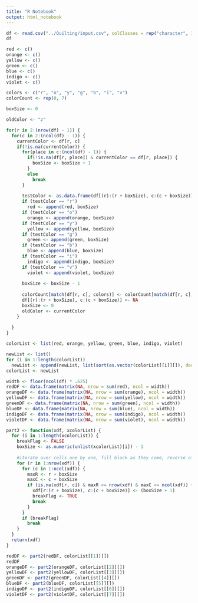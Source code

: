 ```yaml
---
title: "R Notebook"
output: html_notebook
---
```


```r
df <- read.csv("../Quilting/input.csv", colClasses = rep("character", 10), header = FALSE)
df
```

```r
red <- c()
orange <- c()
yellow <- c()
green <- c()
blue <- c()
indigo <- c()
violet <- c()

colors <- c("r", "o", "y", "g", "b", "i", "v")
colorCount <- rep(0, 7)

boxSize <- 0

oldColor <- "z"

for(r in 2:(nrow(df) - 1)) {
  for(c in 2:(ncol(df) - 1)) {
    currentColor <- df[r, c]
    if(!is.na(currentColor)) {
      for(place in c:(ncol(df) - 1)) {
        if(!is.na(df[r, place]) & currentColor == df[r, place]) {
          boxSize <- boxSize + 1
        }
        else
          break
      }
      
      testColor <- as.data.frame(df[(r):(r + boxSize), c:(c + boxSize)])[1, 1]
      if (testColor == "r")
        red <- append(red, boxSize)
      if (testColor == "o")
        orange <- append(orange, boxSize)
      if (testColor == "y")
        yellow <- append(yellow, boxSize)
      if (testColor == "g")
        green <- append(green, boxSize)
      if (testColor == "b")
        blue <- append(blue, boxSize)
      if (testColor == "i")
        indigo <- append(indigo, boxSize)
      if (testColor == "v")
        violet <- append(violet, boxSize)
      
      boxSize <- boxSize - 1
      
      colorCount[match(df[r, c], colors)] <- colorCount[match(df[r, c], colors)] + 1
      df[(r):(r + boxSize), c:(c + boxSize)] <- NA
      boxSize <- 0
      oldColor <- currentColor
    }
    
  }
}

colorList <- list(red, orange, yellow, green, blue, indigo, violet)
```

```r
newList <- list()
for (i in 1:length(colorList))
  newList <- append(newList, list(sort(as.vector(colorList[[i]][]), decreasing = TRUE)))
colorList <- newList

width <- floor(ncol(df) * .625)
redDF <- data.frame(matrix(NA, nrow = sum(red), ncol = width))
orangeDF <- data.frame(matrix(NA, nrow = sum(orange), ncol = width))
yellowDF <- data.frame(matrix(NA, nrow = sum(yellow), ncol = width))
greenDF <- data.frame(matrix(NA, nrow = sum(green), ncol = width))
blueDF <- data.frame(matrix(NA, nrow = sum(blue), ncol = width))
indigoDF <- data.frame(matrix(NA, nrow = sum(indigo), ncol = width))
violetDF <- data.frame(matrix(NA, nrow = sum(violet), ncol = width))

part2 <- function(xdf, xcolorList) {
  for (i in 1:length(xcolorList)) {
    breakFlag <- FALSE
    boxSize <- as.numeric(unlist(xcolorList)[i]) - 1
    
    #iterate over cells one by one, fill block as they come, reverse of part 1, kinda
    for (r in 1:nrow(xdf)) {
      for (c in 1:ncol(xdf)) {
        maxR <- r + boxSize
        maxC <- c + boxSize
        if (is.na(xdf[r, c]) & maxR <= nrow(xdf) & maxC <= ncol(xdf)) {
          xdf[r:(r + boxSize), c:(c + boxSize)] <- (boxSize + 1)
          breakFlag <- TRUE
          break
        }
      }
      if (breakFlag)
        break
    }
  }
  return(xdf)
}

redDF <- part2(redDF, colorList[[1]][])
redDF
orangeDF <- part2(orangeDF, colorList[[2]][])
yellowDF <- part2(yellowDF, colorList[[3]][])
greenDF <- part2(greenDF, colorList[[4]][])
blueDF <- part2(blueDF, colorList[[5]][])
indigoDF <- part2(indigoDF, colorList[[6]][])
violetDF <- part2(violetDF, colorList[[7]][])
```


```r

```

